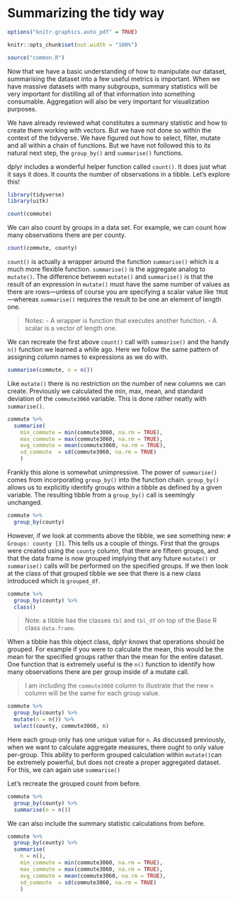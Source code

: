 # Summarizing the tidy way

```r
options("knitr.graphics.auto_pdf" = TRUE)

knitr::opts_chunk$set(out.width = "100%")

```

```r
source("common.R")
```

Now that we have a basic understanding of how to manipulate our dataset, summarising the dataset into a few useful metrics is important. When we have massive datasets with many subgroups, summary statistics will be very important for distilling all of that information into something consumable. Aggregation will also be very important for visualization purposes. 

We have already reviewed what constitutes a summary statistic and how to create them working with vectors. But we have not done so within the context of the tidyverse. We have figured out how to select, filter, mutate and all within a chain of functions. But we have not followed this to its natural next step, the `group_by()` and `summarise()` functions. 

dplyr includes a wonderful helper function called `count()`. It does just what it says it does. It counts the number of observations in a tibble. Let's explore this! 

```r
library(tidyverse)
library(uitk)

count(commute)
```

We can also count by groups in a data set. For example, we can count how many observations there are per county.

```r
count(commute, county)
```


`count()` is actually a wrapper around the function `summarise()` which is a much more flexible function. `summarise()` is the aggregate analog to `mutate()`. The difference between `mutate()` and `summarise()` is that the result of an expression in `mutate()` must have the same number of values as there are rows—unless of course you are specifying a scalar value like `TRUE`—whereas `summarise()` requires the result to be one an element of length one.

> Notes: 
- A wrapper is function that executes another function.
- A scalar is a vector of length one.

We can recreate the first above `count()` call with `summarise()` and the handy `n()` function we learned a while ago. Here we follow the same pattern of assigning column names to expressions as we do with. 

```r
summarise(commute, n = n())
```

Like `mutate()` there is no restriction on the number of new columns we can create. Previously we calculated the min, max, mean, and standard deviation of the `commute3060` variable. This is done rather neatly with `summarise()`.

```r
commute %>% 
  summarise(
    min_commute = min(commute3060, na.rm = TRUE),
    max_commute = max(commute3060, na.rm = TRUE),
    avg_commute = mean(commute3060, na.rm = TRUE),
    sd_commute  = sd(commute3060, na.rm = TRUE)
    )
```

Frankly this alone is somewhat unimpressive. The power of `summarise()` comes from incorporating `group_by()` into the function chain. `group_by()` allows us to explicitly identify groups within a tibble as defined by a given variable. The resulting tibble from a `group_by()` call is seemingly unchanged. 

```r
commute %>% 
  group_by(county)
```

However, if we look at comments above the tibble, we see something new: `# Groups: county [3]`. This tells us a couple of things. First that the groups were created using the `county` column, that there are fifteen groups, and that the data frame is now grouped implying that any future `mutate()` or `summarise()` calls will be performed on the specified groups. If we then look at the class of that grouped tibble we see that there is a new class introduced which is `grouped_df`.

```r
commute %>% 
  group_by(county) %>% 
  class()
```

> Note: a tibble has the classes `tbl` and `tbl_df` on top of the Base R class `data.frame`.

When a tibble has this object class, dplyr knows that operations should be grouped. For example if you were to calculate the mean, this would be the mean for the specified groups rather than the mean for the entire dataset. 
One function that is extremely useful is the `n()` function to identify how many observations there are per group inside of a mutate call.

> I am including the `commute3060` column to illustrate that the new `n` column will be the same for each group value. 

```r
commute %>% 
  group_by(county) %>% 
  mutate(n = n()) %>% 
  select(county, commute3060, n) 
```


Here each group only has one unique value for `n`. As discussed previously, when we want to calculate aggregate measures, there ought to only value per-group. This ability to perform grouped calculation within `mutate()`can be extremely powerful, but does not create a proper aggregated dataset. For this, we can again use `summarise()`

Let's recreate the grouped count from before.

```r
commute %>% 
  group_by(county) %>% 
  summarise(n = n())
```

We can also include the summary statistic calculations from before. 

```r
commute %>% 
  group_by(county) %>% 
  summarise(
    n = n(),
    min_commute = min(commute3060, na.rm = TRUE),
    max_commute = max(commute3060, na.rm = TRUE),
    avg_commute = mean(commute3060, na.rm = TRUE),
    sd_commute  = sd(commute3060, na.rm = TRUE)
    )
```


